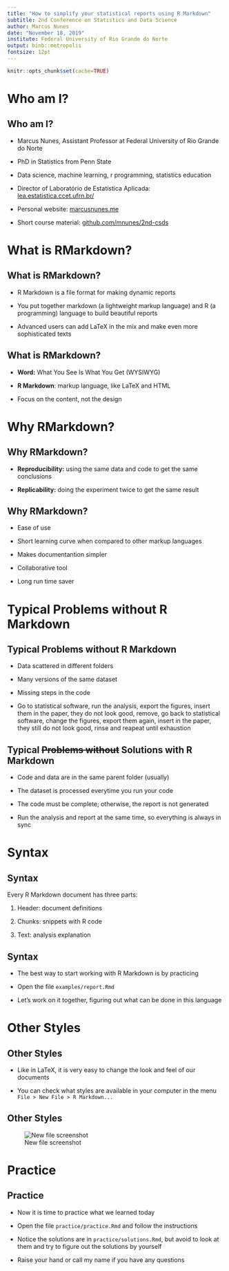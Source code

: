 ```yaml
---
title: "How to simplify your statistical reports using R Markdown"
subtitle: 2nd Conference on Statistics and Data Science
author: Marcus Nunes
date: "November 18, 2019"
institute: Federal University of Rio Grande do Norte
output: binb::metropolis
fontsize: 12pt
---
```


```r
knitr::opts_chunk$set(cache=TRUE)
```

# Who am I?

## Who am I?

- Marcus Nunes, Assistant Professor at Federal University of Rio Grande do Norte

- PhD in Statistics from Penn State

- Data science, machine learning, r programming, statistics education

- Director of Laboratório de Estatística Aplicada: [lea.estatistica.ccet.ufrn.br/](http://lea.estatistica.ccet.ufrn.br/)

- Personal website: [marcusnunes.me](https://marcusnunes.me/)

- Short course material: [github.com/mnunes/2nd-csds](https://github.com/mnunes/2nd-csds/)



# What is RMarkdown?

## What is RMarkdown?

- R Markdown is a file format for making dynamic reports

- You put together markdown (a lightweight markup language) and R (a programming) language to build beautiful reports

- Advanced users can add LaTeX in the mix and make even more sophisticated texts



## What is RMarkdown?

- **Word:** What You See Is What You Get (WYSIWYG)

- **R Markdown**: markup language, like LaTeX and HTML

- Focus on the content, not the design



# Why RMarkdown?

## Why RMarkdown?

- **Reproducibility:** using the same data and code to get the same conclusions

- **Replicability:** doing the experiment twice to get the same result

## Why RMarkdown?

- Ease of use

- Short learning curve when compared to other markup languages

- Makes documentantion simpler

- Collaborative tool

- Long run time saver



# Typical Problems without R Markdown

## Typical Problems without R Markdown

- Data scattered in different folders

- Many versions of the same dataset

- Missing steps in the code

- Go to statistical software, run the analysis, export the figures, insert them in the paper, they do not look good, remove, go back to statistical software, change the figures, export them again, insert in the paper, they still do not look good, rinse and reapeat until exhaustion


## Typical ~~Problems without~~ Solutions with R Markdown

- Code and data are in the same parent folder (usually)

- The dataset is processed everytime you run your code

- The code must be complete; otherwise, the report is not generated

- Run the analysis and report at the same time, so everything is always in sync



# Syntax

## Syntax

Every R Markdown document has three parts: 

1. Header: document definitions

2. Chunks: snippets with R code 

3. Text: analysis explanation

## Syntax

- The best way to start working with R Markdown is by practicing

- Open the file `examples/report.Rmd`

- Let's work on it together, figuring out what can be done in this language



# Other Styles

## Other Styles

- Like in LaTeX, it is very easy to change the look and feel of our documents

- You can check what styles are available in your computer in the menu `File > New File > R Markdown...`

## Other Styles

![New file screenshot](images/screenshot.png)



# Practice

## Practice

- Now it is time to practice what we learned today

- Open the file `practice/practice.Rmd` and follow the instructions

- Notice the solutions are in `practice/solutions.Rmd`, but avoid to look at them and try to figure out the solutions by yourself

- Raise your hand or call my name if you have any questions


